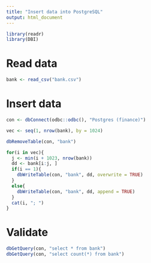 ```yaml
---
title: "Insert data into PostgreSQL"
output: html_document
---
```


```r
library(readr)
library(DBI)
```

# Read data

```r
bank <- read_csv("bank.csv")
```

# Insert data

```r
con <- dbConnect(odbc::odbc(), "Postgres (finance)")

vec <- seq(1, nrow(bank), by = 1024)

dbRemoveTable(con, "bank")

for(i in vec){
  j <- min(i + 1023, nrow(bank))
  dd <- bank[i:j, ]
  if(i == 1){
    dbWriteTable(con, "bank", dd, overwrite = TRUE)
  }
  else{
    dbWriteTable(con, "bank", dd, append = TRUE)
  }
  cat(i, "; ")
}
```

# Validate

```r
dbGetQuery(con, "select * from bank")
dbGetQuery(con, "select count(*) from bank")
```



